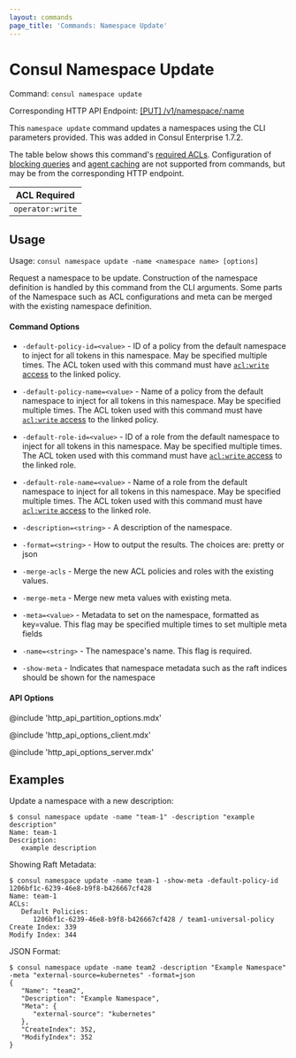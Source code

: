 ```yaml
---
layout: commands
page_title: 'Commands: Namespace Update'
---
```


# Consul Namespace Update

Command: `consul namespace update`

Corresponding HTTP API Endpoint: [\[PUT\] /v1/namespace/:name](/consul/api-docs/namespaces#update-a-namespace)

<EnterpriseAlert />

This `namespace update` command updates a namespaces using the CLI parameters provided.
This was added in Consul Enterprise 1.7.2.

The table below shows this command's [required ACLs](/consul/api-docs/api-structure#authentication). Configuration of
[blocking queries](/consul/api-docs/features/blocking) and [agent caching](/consul/api-docs/features/caching)
are not supported from commands, but may be from the corresponding HTTP endpoint.

| ACL Required     |
| ---------------- |
| `operator:write` |

## Usage

Usage: `consul namespace update -name <namespace name> [options]`

Request a namespace to be update. Construction of the namespace definition is handled by this command
from the CLI arguments. Some parts of the Namespace such as ACL configurations and meta can be merged
with the existing namespace definition.

#### Command Options

- `-default-policy-id=<value>` - ID of a policy from the default namespace to inject for all tokens
  in this namespace. May be specified multiple times. The ACL token used with
  this command must have [`acl:write` access](/consul/docs/security/acl/acl-rules#acl-resource-rules) to the linked policy.

- `-default-policy-name=<value>` - Name of a policy from the default namespace to inject for all
  tokens in this namespace. May be specified multiple times. The ACL token used with
  this command must have [`acl:write` access](/consul/docs/security/acl/acl-rules#acl-resource-rules) to the linked policy.

- `-default-role-id=<value>` - ID of a role from the default namespace to inject for all tokens in
  this namespace. May be specified multiple times. The ACL token used with
  this command must have [`acl:write` access](/consul/docs/security/acl/acl-rules#acl-resource-rules) to the linked role.

- `-default-role-name=<value>` - Name of a role from the default namespace to inject for all tokens
  in this namespace. May be specified multiple times. The ACL token used with
  this command must have [`acl:write` access](/consul/docs/security/acl/acl-rules#acl-resource-rules) to the linked role.

- `-description=<string>` - A description of the namespace.

- `-format=<string>` - How to output the results. The choices are: pretty or json

- `-merge-acls` - Merge the new ACL policies and roles with the existing values.

- `-merge-meta` - Merge new meta values with existing meta.

- `-meta=<value>` - Metadata to set on the namespace, formatted as key=value. This flag
  may be specified multiple times to set multiple meta fields

- `-name=<string>` - The namespace's name. This flag is required.

- `-show-meta` - Indicates that namespace metadata such as the raft indices should
  be shown for the namespace

#### API Options

@include 'http_api_partition_options.mdx'

@include 'http_api_options_client.mdx'

@include 'http_api_options_server.mdx'

## Examples

Update a namespace with a new description:

```shell-session
$ consul namespace update -name "team-1" -description "example description"
Name: team-1
Description:
   example description
```

Showing Raft Metadata:

```shell-session
$ consul namespace update -name team-1 -show-meta -default-policy-id 1206bf1c-6239-46e8-b9f8-b426667cf428
Name: team-1
ACLs:
   Default Policies:
      1206bf1c-6239-46e8-b9f8-b426667cf428 / team1-universal-policy
Create Index: 339
Modify Index: 344
```

JSON Format:

```shell-session
$ consul namespace update -name team2 -description "Example Namespace" -meta "external-source=kubernetes" -format=json
{
   "Name": "team2",
   "Description": "Example Namespace",
   "Meta": {
      "external-source": "kubernetes"
   },
   "CreateIndex": 352,
   "ModifyIndex": 352
}
```
